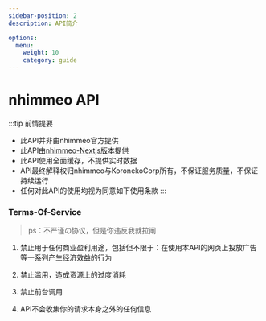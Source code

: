 ```yaml
---
sidebar-position: 2
description: API简介

options:
  menu:
    weight: 10
    category: guide
---
```



# nhimmeo API

:::tip 前情提要
- 此API<span id="red">并非</span>由nhimmeo官方提供
- 此API<span id="green">由</span>[nhimmeo-Nextjs版本](https://n.koroneko.co)提供
- 此API使用全面缓存，<span id="red">不提供</span>实时数据
- API最终解释权归nhimmeo与KoronekoCorp所有，<span id="red">不保证</span>服务质量，<span id="red">不保证</span>持续运行
- 任何对此API的使用均视为同意如下使用条款
:::


### Terms-Of-Service

> ps：不严谨の协议，但是你违反我就拉闸

1. 禁止用于任何商业盈利用途，包括但不限于：在使用本API的网页上投放广告等一系列产生经济效益的行为

2. 禁止滥用，造成资源上的过度消耗

3. 禁止前台调用

4. API不会收集你的请求本身之外的任何信息